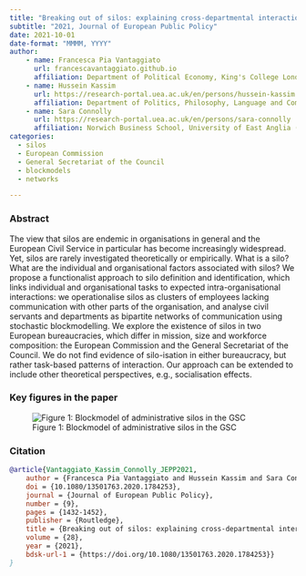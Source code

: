 ```yaml
---
title: "Breaking out of silos: explaining cross-departmental interactions in two European bureaucracies" 
subtitle: "2021, Journal of European Public Policy"
date: 2021-10-01
date-format: "MMMM, YYYY"
author:
    - name: Francesca Pia Vantaggiato
      url: francescavantaggiato.github.io
      affiliation: Department of Political Economy, King's College London (UK)
    - name: Hussein Kassim
      url: https://research-portal.uea.ac.uk/en/persons/hussein-kassim
      affiliation: Department of Politics, Philosophy, Language and Communication Studies, University of East Anglia (UK)
    - name: Sara Connolly
      url: https://research-portal.uea.ac.uk/en/persons/sara-connolly
      affiliation: Norwich Business School, University of East Anglia (UK)
categories: 
  - silos
  - European Commission
  - General Secretariat of the Council
  - blockmodels
  - networks

---
```


### Abstract
The view that silos are endemic in organisations in general and the European Civil Service in particular has become increasingly widespread. Yet, silos are rarely investigated theoretically or empirically. What is a silo? What are the individual and organisational factors associated with silos? We propose a functionalist approach to silo definition and identification, which links individual and organisational tasks to expected intra-organisational interactions: we operationalise silos as clusters of employees lacking communication with other parts of the organisation, and analyse civil servants and departments as bipartite networks of communication using stochastic blockmodelling. We explore the existence of silos in two European bureaucracies, which differ in mission, size and workforce composition: the European Commission and the General Secretariat of the Council. We do not find evidence of silo-isation in either bureaucracy, but rather task-based patterns of interaction. Our approach can be extended to include other theoretical perspectives, e.g., socialisation effects.

### Key figures in the paper


![Figure 1: Blockmodel of administrative silos in the GSC](JEPP2021_silos_GSC.jpg)





### Citation

```bibtex
@article{Vantaggiato_Kassim_Connolly_JEPP2021,
	author = {Francesca Pia Vantaggiato and Hussein Kassim and Sara Connolly},
	doi = {10.1080/13501763.2020.1784253},
	journal = {Journal of European Public Policy},
	number = {9},
	pages = {1432-1452},
	publisher = {Routledge},
	title = {Breaking out of silos: explaining cross-departmental interactions in two European bureaucracies},
	volume = {28},
	year = {2021},
	bdsk-url-1 = {https://doi.org/10.1080/13501763.2020.1784253}}
}
```
